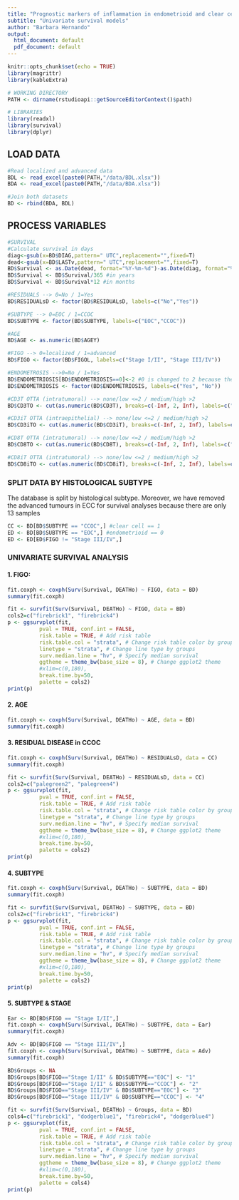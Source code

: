 ---
title: "Prognostic markers of inflammation in endometrioid and clear cell ovarian cancer"
subtitle: "Univariate survival models"
author: "Barbara Hernando"
output: 
  html_document: default
  pdf_document: default
---

```{r setup, include=FALSE}
knitr::opts_chunk$set(echo = TRUE)
library(magrittr)
library(kableExtra)

# WORKING DIRECTORY
PATH <- dirname(rstudioapi::getSourceEditorContext()$path)

# LIBRARIES
library(readxl)
library(survival)
library(dplyr)
```

## LOAD DATA

```{r load_data, warning=FALSE}
#Read localized and advanced data 
BDL <- read_excel(paste0(PATH,"/data/BDL.xlsx"))
BDA <- read_excel(paste0(PATH,"/data/BDA.xlsx"))

#Join both datasets
BD <- rbind(BDA, BDL)
```

## PROCESS VARIABLES

```{r process_data}
#SURVIVAL
#Calculate survival in days
diag<-gsub(x=BD$DIAG,pattern=" UTC",replacement="",fixed=T)
dead<-gsub(x=BD$LASTv,pattern=" UTC",replacement="",fixed=T)
BD$Survival <- as.Date(dead, format="%Y-%m-%d")-as.Date(diag, format="%Y-%m-%d") #in days
BD$Survival <- BD$Survival/365 #in years
BD$Survival <- BD$Survival*12 #in months

#RESIDUALS --> 0=No / 1=Yes
BD$RESIDUALsD <- factor(BD$RESIDUALsD, labels=c("No","Yes"))

#SUBTYPE --> 0=EOC / 1=CCOC
BD$SUBTYPE <- factor(BD$SUBTYPE, labels=c("EOC","CCOC"))

#AGE
BD$AGE <- as.numeric(BD$AGEY)

#FIGO --> 0=localized / 1=advanced
BD$FIGO <- factor(BD$FIGOL, labels=c("Stage I/II", "Stage III/IV"))

#ENDOMETROSIS -->0=No / 1=Yes
BD$ENDOMETRIOSIS[BD$ENDOMETRIOSIS==0]<-2 #0 is changed to 2 because the reference category is Yes
BD$ENDOMETRIOSIS <- factor(BD$ENDOMETRIOSIS, labels=c("Yes", "No"))

#CD3T OTTA (intratumoral) --> none/low <=2 / medium/high >2
BD$CD3TO <- cut(as.numeric(BD$CD3T), breaks=c(-Inf, 2, Inf), labels=c("None/Low","Medium/High"))

#CD3iT OTTA (intraepithelial) --> none/low <=2 / medium/high >2
BD$CD3iTO <- cut(as.numeric(BD$CD3iT), breaks=c(-Inf, 2, Inf), labels=c("None/Low","Medium/High"))

#CD8T OTTA (intratumoral) --> none/low <=2 / medium/high >2
BD$CD8TO <- cut(as.numeric(BD$CD8T), breaks=c(-Inf, 2, Inf), labels=c("None/Low","Medium/High"))

#CD8iT OTTA (intratumoral) --> none/low <=2 / medium/high >2
BD$CD8iTO <- cut(as.numeric(BD$CD8iT), breaks=c(-Inf, 2, Inf), labels=c("None/Low","Medium/High"))
```

### SPLIT DATA BY HISTOLOGICAL SUBTYPE
The database is split by histological subtype. Moreover, we have removed the advanced tumours in ECC for survival analyses because there are only 13 samples
```{r subtypes}
CC <- BD[BD$SUBTYPE == "CCOC",] #clear cell == 1
ED <- BD[BD$SUBTYPE == "EOC",] #endometrioid == 0
ED <- ED[ED$FIGO != "Stage III/IV",]
```

### UNIVARIATE SURVIVAL ANALYSIS
#### 1. FIGO:
```{r univariate_figo}
fit.coxph <- coxph(Surv(Survival, DEATHo) ~ FIGO, data = BD)
summary(fit.coxph)
```

```{r km_figo}
fit <- survfit(Surv(Survival, DEATHo) ~ FIGO, data = BD)
cols2=c("firebrick1", "firebrick4")
p <- ggsurvplot(fit,
          pval = TRUE, conf.int = FALSE,
          risk.table = TRUE, # Add risk table
          risk.table.col = "strata", # Change risk table color by groups
          linetype = "strata", # Change line type by groups
          surv.median.line = "hv", # Specify median survival
          ggtheme = theme_bw(base_size = 8), # Change ggplot2 theme
          #xlim=c(0,180),
          break.time.by=50,
          palette = cols2)
print(p)
```

#### 2. AGE
```{r univariate_age}
fit.coxph <- coxph(Surv(Survival, DEATHo) ~ AGE, data = BD)
summary(fit.coxph)
```

#### 3. RESIDUAL DISEASE in CCOC
```{r univariate_residuals}
fit.coxph <- coxph(Surv(Survival, DEATHo) ~ RESIDUALsD, data = CC)
summary(fit.coxph)
```

```{r km2}
fit <- survfit(Surv(Survival, DEATHo) ~ RESIDUALsD, data = CC)
cols2=c("palegreen2", "palegreen4")
p <- ggsurvplot(fit,
          pval = TRUE, conf.int = FALSE,
          risk.table = TRUE, # Add risk table
          risk.table.col = "strata", # Change risk table color by groups
          linetype = "strata", # Change line type by groups
          surv.median.line = "hv", # Specify median survival
          ggtheme = theme_bw(base_size = 8), # Change ggplot2 theme
          #xlim=c(0,180),
          break.time.by=50,
          palette = cols2)
print(p)
```

#### 4. SUBTYPE
```{r univariate_subtype}
fit.coxph <- coxph(Surv(Survival, DEATHo) ~ SUBTYPE, data = BD)
summary(fit.coxph)
```

```{r km3}
fit <- survfit(Surv(Survival, DEATHo) ~ SUBTYPE, data = BD)
cols2=c("firebrick1", "firebrick4")
p <- ggsurvplot(fit,
          pval = TRUE, conf.int = FALSE,
          risk.table = TRUE, # Add risk table
          risk.table.col = "strata", # Change risk table color by groups
          linetype = "strata", # Change line type by groups
          surv.median.line = "hv", # Specify median survival
          ggtheme = theme_bw(base_size = 8), # Change ggplot2 theme
          #xlim=c(0,180),
          break.time.by=50,
          palette = cols2)
print(p)
```

#### 5. SUBTYPE & STAGE
```{r univariate_subtype_early}
Ear <- BD[BD$FIGO == "Stage I/II",]
fit.coxph <- coxph(Surv(Survival, DEATHo) ~ SUBTYPE, data = Ear)
summary(fit.coxph)
```

```{r univariate_subtype_advanced}
Adv <- BD[BD$FIGO == "Stage III/IV",]
fit.coxph <- coxph(Surv(Survival, DEATHo) ~ SUBTYPE, data = Adv)
summary(fit.coxph)
```

```{r km5}
BD$Groups <- NA
BD$Groups[BD$FIGO=="Stage I/II" & BD$SUBTYPE=="EOC"] <- "1"
BD$Groups[BD$FIGO=="Stage I/II" & BD$SUBTYPE=="CCOC"] <- "2"
BD$Groups[BD$FIGO=="Stage III/IV" & BD$SUBTYPE=="EOC"] <- "3"
BD$Groups[BD$FIGO=="Stage III/IV" & BD$SUBTYPE=="CCOC"] <- "4"

fit <- survfit(Surv(Survival, DEATHo) ~ Groups, data = BD)
cols4=c("firebrick1", "dodgerblue1", "firebrick4", "dodgerblue4")
p <- ggsurvplot(fit,
          pval = TRUE, conf.int = FALSE,
          risk.table = TRUE, # Add risk table
          risk.table.col = "strata", # Change risk table color by groups
          linetype = "strata", # Change line type by groups
          surv.median.line = "hv", # Specify median survival
          ggtheme = theme_bw(base_size = 8), # Change ggplot2 theme
          #xlim=c(0,180),
          break.time.by=50,
          palette = cols4)
print(p)
```














